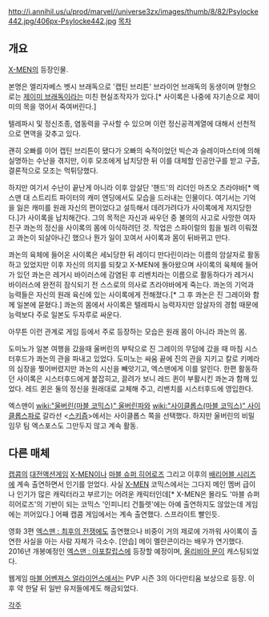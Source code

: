 http://i.annihil.us/u/prod/marvel//universe3zx/images/thumb/8/82/Psylocke442.jpg/406px-Psylocke442.jpg
[[목차]]
== 개요 ==
[[X-MEN]]의 등장인물.

본명은 엘리자베스 벳시 브래독으로 '캡틴 브리튼' 브라이언 브래독의 동생이며 맏형으로는 [[제이미 브래독]]이라는 미친 현실조작자가 있다.[* 사이록은 나중에 자기손으로 제이미의 목을 꺾어서 죽여버린다.]

텔레파시 및 정신조종, 염동력을 구사할 수 있으며 이런 정신공격계열에 대해서 선천적으로 면역을 갖추고 있다.

괜히 오빠를 이어 캡틴 브리튼이 됐다가 오빠의 숙적이었던 빅슨과 슬레이마스터에 의해 실명하는 수난을 겪지만, 이후 모조에게 납치당한 뒤 이를 대체할 인공안구를 받고 구출, 결론적으로 모조는 먹튀당했다.

하지만 여기서 수난이 끝난게 아니라 이후 암살단 '핸드'의 리더인 마츠오 츠라야바[* 엑스맨 대 스트리트 파이터의 캐미 엔딩에서도 모습을 드러내는 인물이다. 여기서는 기억을 잃은 캐미를 원래 자신의 편이었다고 설득해서 데려가려다가 사이록에게 저지당한다.]가 사이록을 납치해간다. 그의 목적은 자신과 싸우던 중 불의의 사고로 사망한 여자친구 콰논의 정신을 사이록의 몸에 이식하려던 것. 작업은 스파이럴의 힘을 빌려 이뤄졌고 콰논이 되살아나긴 했으나 뭔가 일이 꼬여서 사이록과 몸이 뒤바뀌고 만다.

콰논의 육체에 들어온 사이록은 세뇌당한 뒤 레이디 만다린이라는 이름의 암살자로 활동하고 있었지만 이후 자신의 의지를 되찾고 X-MEN에 돌아왔으며 사이록의 육체에 들어가 있던 콰논은 레거시 바이러스에 감염된 후 리벤치라는 이름으로 활동하다가 레거시 바이러스에 완전히 잠식되기 전 스스로의 의사로 츠라야바에게 죽는다. 콰논의 기억과 능력들은 자신의 원래 육신에 있는 사이록에게 전해졌다.[* 그 후 콰논은 진 그레이와 함께 일본에 묻혔다.] 콰논의 몸에서 사이록은 텔레파시 능력자지만 암살자의 경험 때문에 능력보다 주로 일본도 두자루로 싸운다.

아무튼 이런 관계로 게임 등에서 주로 등장하는 모습은 원래 몸이 아니라 콰논의 몸.

도미노가 일본 여행을 갔을때 울버린의 부탁으로 진 그레이의 무덤에 갔을 때 마침 시스터후드가 콰논의 관을 파내고 있었다. 도미노는 싸움 끝에 진의 관을 지키고 칼로 키메라의 심장을 찢어버렸지만 콰논의 시신을 빼앗기고, 엑스맨에게 이를 알린다. 한편 활동하던 사이록은 시스터후드에게 붙잡히고, 끌려가 보니 레드 퀸이 부활시킨 콰논과 함께 있었다. 레드 퀸은 둘의 정신을 원래대로 교체해 주고, 리밴치를 시스터후드에 영입한다.

엑스맨이 [[wiki:"울버린(마블 코믹스)" 울버린]]파와 [[wiki:"사이클롭스(마블 코믹스)" 사이클롭스]]파로 갈라선 <[[스키즘]]>에서는 사이클롭스 쪽을 선택했다. 하지만 울버린의 비밀임무 팀 엑스포스도 그만두지 않고 계속 활동.

== 다른 매체 ==
[[캡콤]]의 [[대전액션게임]] [[X-MEN]]이나 [[마블 슈퍼 히어로즈]] 그리고 이후의 [[배리어블 시리즈]]에 계속 출연하면서 인기를 얻었다. 사실 [[X-MEN]] 코믹스에서는 그다지 메인 멤버 급이나 인기가 많은 캐릭터라고 부르기는 어려운 캐릭터인데[* X-MEN은 몰라도 '마블 슈퍼 히어로즈'의 기반이 되는 코믹스 '인피니티 건틀렛'에는 아예 출연하지도 않았는데 게임에는 끼어있다.] 어째 캡콤 게임에서는 계속 출연했다. 스프라이트 빨인듯.

영화 3편 [[엑스맨 : 최후의 전쟁]]에도 출연했으나 비중이 거의 제로에 가까워 사이록이 출연한 사실을 아는 사람 자체가 극소수. [안습] 메이 멜란콘이라는 배우가 연기했다. 2016년 개봉예정인 [[엑스맨 : 아포칼립스]]에 등장할 예정이며, [[올리비아 문]]이 캐스팅되었다. 

웹게임 [[마블 어벤져스 얼라이언스]]에서는 PVP 시즌 3의 아다만티움 보상으로 등장. 이후 약 한달 뒤 일반 유저들에게도 해금되었다.

[[각주]]
